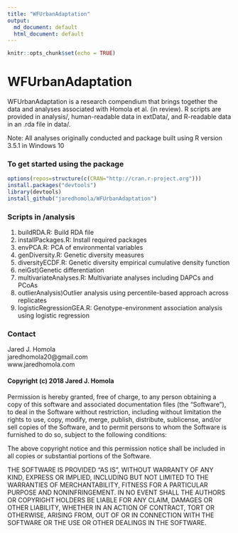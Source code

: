 ```yaml
---
title: "WFUrbanAdaptation"
output:
  md_document: default
  html_document: default
---
```


```r
knitr::opts_chunk$set(echo = TRUE)
```
# WFUrbanAdaptation

WFUrbanAdaptation is a research compendium that brings together the data and analyses associated with Homola et al. (in review). R scripts are provided in analysis/, human-readable data in extData/, and R-readable data in an .rda file in data/. 

Note: All analyses originally conducted and package built using R version 3.5.1 in Windows 10

### To get started using the package

```r
options(repos=structure(c(CRAN="http://cran.r-project.org")))
install.packages("devtools")
library(devtools)
install_github("jaredhomola/WFUrbanAdaptation")
```

### Scripts in /analysis
1. buildRDA.R: Build RDA file
2. installPackages.R: Install required packages
3. envPCA.R: PCA of environmental variables
4. genDiversity.R: Genetic diversity measures
5. diversityECDF.R: Genetic diversity empirical cumulative density function
6. neiGst)Genetic differentiation
7. multivariateAnalyses.R: Multivariate analyses including DAPCs and PCoAs
8. outlierAnalysis)Outlier analysis using percentile-based approach across replicates
9. logisticRegressionGEA.R: Genotype-environment association analysis using logistic regression

### Contact
Jared J. Homola  
jaredhomola20@gmail.com  
www.jaredhomola.com  


#### Copyright (c) 2018 Jared J. Homola

Permission is hereby granted, free of charge, to any person obtaining a copy of this software and associated documentation files (the "Software"), to deal in the Software without restriction, including without limitation the rights to use, copy, modify, merge, publish, distribute, sublicense, and/or sell copies of the Software, and to permit persons to whom the Software is furnished to do so, subject to the following conditions:

The above copyright notice and this permission notice shall be included in all copies or substantial portions of the Software.

THE SOFTWARE IS PROVIDED "AS IS", WITHOUT WARRANTY OF ANY KIND, EXPRESS OR IMPLIED, INCLUDING BUT NOT LIMITED TO THE WARRANTIES OF MERCHANTABILITY, FITNESS FOR A PARTICULAR PURPOSE AND NONINFRINGEMENT. IN NO EVENT SHALL THE AUTHORS OR COPYRIGHT HOLDERS BE LIABLE FOR ANY CLAIM, DAMAGES OR OTHER LIABILITY, WHETHER IN AN ACTION OF CONTRACT, TORT OR OTHERWISE, ARISING FROM, OUT OF OR IN CONNECTION WITH THE SOFTWARE OR THE USE OR OTHER DEALINGS IN THE SOFTWARE.

